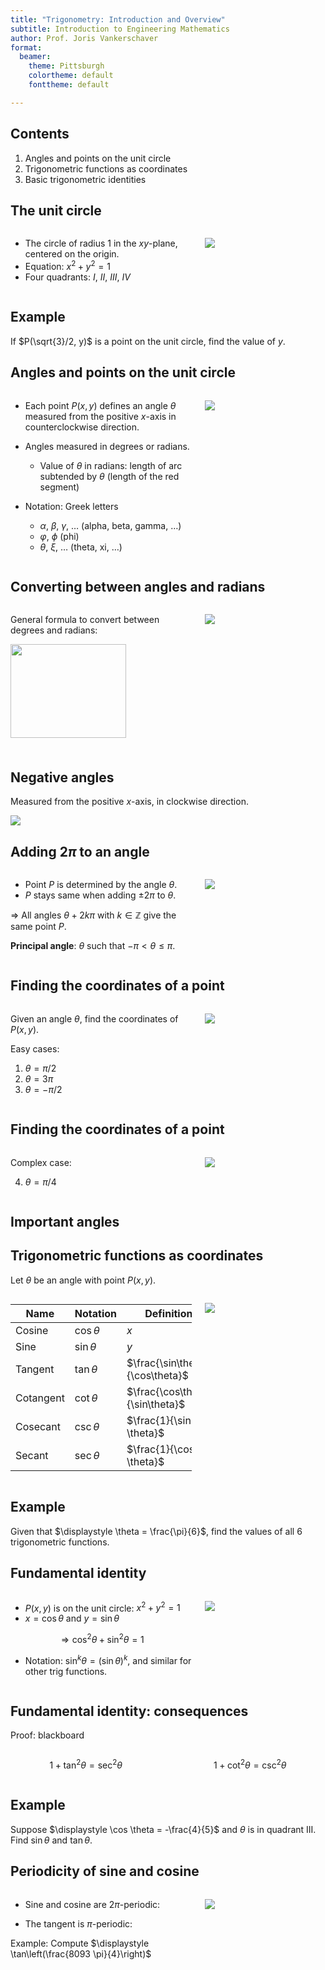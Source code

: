 ```yaml
---
title: "Trigonometry: Introduction and Overview"
subtitle: Introduction to Engineering Mathematics
author: Prof. Joris Vankerschaver
format:
  beamer:
    theme: Pittsburgh
    colortheme: default
    fonttheme: default

---
```


## Contents

1. Angles and points on the unit circle
2. Trigonometric functions as coordinates
3. Basic trigonometric identities

## The unit circle

:::: {.columns }
::: {.column width="60%"}

- The circle of radius 1 in the $xy$-plane, centered on the origin.
- Equation: $x^2 + y^2 = 1$
- Four quadrants: $I$, $II$, $III$, $IV$

:::
::: {.column width="40%"}
![](./images/01-trigonometry/unit-circle.svg)
:::
::::


## Example

If $P(\sqrt{3}/2, y)$ is a point on the unit circle, find the value of $y$.


## Angles and points on the unit circle

:::: {.columns }
::: {.column width="60%"}

- Each point $P(x, y)$ defines an angle $\theta$ measured from the positive $x$-axis in counterclockwise direction.

- Angles measured in degrees or radians.
  - Value of $\theta$ in radians: length of arc subtended by $\theta$ (length of the red segment)

- Notation: Greek letters
  - $\alpha$, $\beta$, $\gamma$, ... (alpha, beta, gamma, ...)
  - $\varphi$, $\phi$ (phi)
  - $\theta$, $\xi$, ... (theta, xi, ...)

:::

::: {.column width="40%"}

![](./images/01-trigonometry/unit-circle-angle.svg)

:::
::::


## Converting between angles and radians

:::: {.columns }
::: {.column width="60%"}

General formula to convert between degrees and radians:

![](./images/01-trigonometry/degrees-to-radians.svg){fig-align="center" width="80%"}

|                | Degrees     | Radians |
|----------------|:-----------:|:-------:|
| Full circle    | $360^\circ$ | $2\pi$  |
| Half circle    | $180^\circ$ | $\pi$   |
| Quarter circle |  $90^\circ$ | $\pi/2$ |

:::
::: {.column width="40%"}

![](./images/01-trigonometry/unit-circle-radians.png)

:::
::::


## Negative angles

Measured from the positive $x$-axis, in clockwise direction.

![](./images/01-trigonometry/unit-circle-negative-angles.png){fig-align="center"}


## Adding $2\pi$ to an angle

:::: {.columns }
::: {.column width="60%"}

- Point $P$ is determined by the angle $\theta$.
- $P$ stays same when adding $\pm 2 \pi$ to $\theta$.

$\Rightarrow$ All angles $\theta + 2k \pi$ with $k \in \mathbb{Z}$ give the same point $P$.

**Principal angle**: $\theta$ such that $-\pi < \theta \le \pi$.

:::
::: {.column width="40%"}
![](./images/01-trigonometry/unit-circle-angle-2pi.svg){fig-align="center"}
:::
::::


## Finding the coordinates of a point

:::: {.columns }
::: {.column width="60%"}
Given an angle $\theta$, find the coordinates of $P(x, y)$.

Easy cases:

1. $\theta = \pi/2$
2. $\theta = 3\pi$
3. $\theta = -\pi/2$
:::

::: {.column width="40%"}
![](./images/01-trigonometry/unit-circle-point-coordinates.svg)
:::
::::

## Finding the coordinates of a point

:::: {.columns }
::: {.column width="60%"}

Complex case:

4. $\theta = \pi/4$

:::

::: {.column width="40%"}
![](./images/01-trigonometry/unit-circle-point-coordinates-pi4.svg)
:::
::::

## Important angles



## Trigonometric functions as coordinates

Let $\theta$ be an angle with point $P(x, y)$.

:::: {.columns }
::: {.column width="60%"}

| Name      | Notation      | Definition |
|-----------|---------------|------------|
| Cosine    | $\cos \theta$ | $x$        |
| Sine      | $\sin \theta$ | $y$        |
| Tangent   | $\tan \theta$ | $\frac{\sin\theta}{\cos\theta}$ |
| Cotangent | $\cot \theta$ | $\frac{\cos\theta}{\sin\theta}$ |
| Cosecant  | $\csc \theta$ | $\frac{1}{\sin \theta}$ |
| Secant    | $\sec \theta$ | $\frac{1}{\cos \theta}$ |

:::
::: {.column width="40%"}
![](./images/01-trigonometry/unit-circle-trig-functions.svg)
:::
::::

## Example

Given that $\displaystyle \theta = \frac{\pi}{6}$, find the values of all 6 trigonometric functions.

## Fundamental identity

:::: {.columns }
::: {.column width="60%"}
- $P(x, y)$ is on the unit circle: $x^2 + y^2 = 1$
- $x = \cos \theta$ and $y = \sin \theta$

$$
    \Rightarrow \cos^2 \theta + \sin^2 \theta = 1
$$    

- Notation: $\sin^k \theta = (\sin \theta)^k$, and similar for other trig functions.

:::
::: {.column width="40%"}

![](./images/01-trigonometry/unit-circle-trig-sin-cos.svg)

:::
::::

## Fundamental identity: consequences

Proof: blackboard

:::: {.columns }
::: {.column width="50%"}
$$
    1 + \tan^2 \theta = \sec^2 \theta
$$
:::
::: {.column width="50%"}
$$
    1 + \cot^2 \theta = \csc^2 \theta
$$
:::
::::


## Example

Suppose $\displaystyle \cos \theta = -\frac{4}{5}$ and $\theta$ is in quadrant III. Find $\sin \theta$ and $\tan \theta$.

## Periodicity of sine and cosine

:::: {.columns }
::: {.column width="60%"}
- Sine and cosine are $2\pi$-periodic:
\begin{align*}
\sin(\theta \pm 2 \pi) & = \sin \theta \\
\cos(\theta \pm 2 \pi) & = \cos \theta
\end{align*}

- The tangent is $\pi$-periodic:
\begin{align*}
\tan(\theta \pm \pi) & = \tan \theta
\end{align*}


Example: Compute $\displaystyle \tan\left(\frac{8093 \pi}{4}\right)$
:::
::: {.column width="40%"}
![](./images/01-trigonometry/unit-circle-trig-functions-variant.svg)
:::
::::

